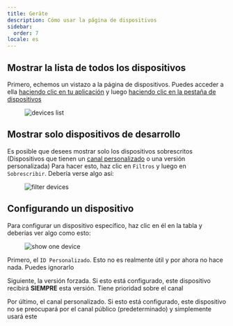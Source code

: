 ```yaml
---
title: Geräte
description: Cómo usar la página de dispositivos
sidebar:
  order: 7
locale: es
---
```


## Mostrar la lista de todos los dispositivos
Primero, echemos un vistazo a la página de dispositivos. Puedes acceder a ella [haciendo clic en tu aplicación](/docs/webapp/main-page) y luego [haciendo clic en la pestaña de dispositivos](/docs/webapp/main-app-page)

<figure><img style="margin-left: auto; margin-right: auto" src="/devices.webp" alt="devices list" /><figcaption></figcaption></figure>

## Mostrar solo dispositivos de desarrollo
Es posible que desees mostrar solo los dispositivos sobrescritos (Dispositivos que tienen un [canal personalizado](/docs/plugin/api/#setchannel) o una versión personalizada)
Para hacer esto, haz clic en `Filtros` y luego en `Sobrescribir`. Debería verse algo así:

<figure><img style="margin-left: auto; margin-right: auto" src="/overwrite-filter.webp" alt="filter devices" /><figcaption></figcaption></figure>

## Configurando un dispositivo

Para configurar un dispositivo específico, haz clic en él en la tabla y deberías ver algo como esto:

<figure><img style="margin-left: auto; margin-right: auto" src="/device-specific.webp" alt="show one device" /><figcaption></figcaption></figure>

Primero, el `ID Personalizado`. Esto no es realmente útil y por ahora no hace nada. Puedes ignorarlo

Siguiente, la versión forzada. Si esto está configurado, este dispositivo recibirá **SIEMPRE** esta versión. Tiene prioridad sobre el canal

Por último, el canal personalizado. Si esto está configurado, este dispositivo no se preocupará por el canal público (predeterminado) y simplemente usará este